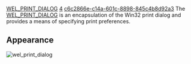 [[Property:title|WEL_PRINT_DIALOG]]
[[Property:weight|4]]
[[Property:uuid|c6c2866e-c14a-601c-8898-845c4b8d92a3]]
The [[ref:libraries/wel/reference/wel_print_dialog_chart|WEL_PRINT_DIALOG]]  is an encapsulation of the Win32 print dialog and provides a means of specifying print preferences. 

==Appearance==
 [[Image:wel-print-dialog|wel_print_dialog]]  <br/>
<br/>

{{seealso|<br/>
[[stddlgs cluster|Standard dialogs]]  }}




